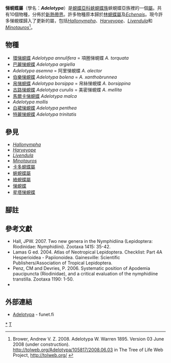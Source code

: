 {{NoteTA
|G1=Butterfly
}}
{{Automatic Taxobox
| taxon = Adelotypa
| image = CramerAndStoll-uitlandsche kapellen vol. 2- plate 143.jpg
| image_width = 300px
| image_caption = [[白裙悌蜆蝶|白裙悌蜆蝶]] (行二之右)<br />''Adelotypa penthea''
| authority = Warren, 1895
| type_species = [[伯樂悌蜆蝶|伯樂悌蜆蝶]]<br />''Adelotypa xanthobrunnea''
| type_species_authority = Warren, 1895
| subdivision_ranks = 物種
| subdivision = 
共10種，詳閱正文。
| synonyms =
}}

'''悌蜆蝶屬'''（學名：'''''Adelotypa'''''）是[[蜆蝶亞科|蜆蝶亞科]][[蛺蜆蝶族|蛺蜆蝶族]]蛺蜆蝶亞族裡的一個[[屬|屬]]。共有10個物種，分佈於[[新熱帶界|新熱帶界]]。許多物種原本歸於[[林蜆蝶屬|林蜆蝶屬]]及''[[Echenais|Echenais]]''。現今許多悌蜆蝶歸入了更新的屬，包括''[[Hallonympha|Hallonympha]]''、''[[Harveyope|Harveyope]]''、''[[Livendula|Livendula]]''和''[[Minotauros|Minotauros]]''<ref>Brower, Andrew V. Z. 2008. Adelotypa W. Warren 1895. Version 03 June 2008 (under construction). http://tolweb.org/Adelotypa/105817/2008.06.03 {{Wayback|url=http://tolweb.org/Adelotypa/105817/2008.06.03 |date=20191130235454 }} in The Tree of Life Web Project, http://tolweb.org/ {{Wayback|url=http://tolweb.org/ |date=20110515100516 }} {{en}}</ref>。

== 物種 ==
* [[環悌蜆蝶|環悌蜆蝶]] ''Adelotypa annulifera'' = 項圈悌蜆蝶 ''A. torquata''
* [[巴麗悌蜆蝶|巴麗悌蜆蝶]] ''Adelotypa argiella''
* ''Adelotypa asemna'' = 阿里悌蜆蝶 ''A. alector''
* [[伯樂悌蜆蝶|伯樂悌蜆蝶]] ''Adelotypa bolena'' = ''A. xanthobrunnea''
* [[帛悌蜆蝶|帛悌蜆蝶]] ''Adelotypa borsippa'' = 帛絲悌蜆蝶 ''A. borsippina''
* [[古路悌蜆蝶|古路悌蜆蝶]] ''Adelotypa curulis'' = 美密悌蜆蝶 ''A. mellita''
* [[馬爾卡悌蜆蝶|馬爾卡悌蜆蝶]] ''Adelotypa malca''
* ''Adelotypa mollis''
* [[白裙悌蜆蝶|白裙悌蜆蝶]] ''Adelotypa penthea''
* [[特麗悌蜆蝶|特麗悌蜆蝶]] ''Adelotypa trinitatis''

== 參見 ==
* ''[[Hallonympha|Hallonympha]]''
* ''[[Harveyope|Harveyope]]''
* ''[[Livendula|Livendula]]''
* ''[[Minotauros|Minotauros]]''
* [[卡多蜆蝶屬|卡多蜆蝶屬]]
* [[蛺蜆蝶屬|蛺蜆蝶屬]]
* [[絡蜆蝶屬|絡蜆蝶屬]]
* [[悌蜆蝶|悌蜆蝶]]
* [[星塔悌蜆蝶|星塔悌蜆蝶]]

== 腳註 ==
<references/>

== 參考文獻 ==
{{Commons category|Adelotypa}}
{{Wikispecies|Adelotypa}}
* Hall, JPW. 2007. Two new genera in the Nymphidiina (Lepidoptera: Riodinidae: Nymphidiini). Zootaxa 1415: 35-42.
* Lamas G ed. 2004. Atlas of Neotropical Lepidoptera. Checklist: Part 4A Hesperioidea - Papiionoidea. Gainesville: Scientific Publishers/Association of Tropical Lepidoptera.
* Penz, CM and Devries, P. 2006. Systematic position of Apodemia paucipuncta (Riodinidae), and a critical evaluation of the nymphidiine transtilla. Zootaxa 1190: 1-50.
* {{Cite book | author = 寿建新, 周尧, 李宇飞 | title = 世界蝴蝶分類名錄 | location = 中國 | publisher = 陝西科學技術出版社 | date = 2006-04-01 | ISBN = 9787536936768}}

== 外部連結 ==
* [http://ftp.funet.fi/pub/sci/bio/life/insecta/lepidoptera/ditrysia/papilionoidea/riodinidae/adelotypa/ Adelotypa] - funet.fi

{{蜆蝶亞科}}
{{Taxonbar|from=Q1762531}}

[[Category:悌蜆蝶屬|*]]
[[Category:蛺蜆蝶族|T]]